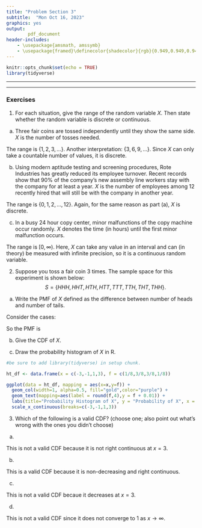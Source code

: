 ```yaml
---
title: "Problem Section 3"
subtitle:  "Mon Oct 16, 2023"
graphics: yes
output: 
        pdf_document
header-includes:
    - \usepackage{amsmath, amssymb}
    - \usepackage{framed}\definecolor{shadecolor}{rgb}{0.949,0.949,0.949}
---
```


```r
knitr::opts_chunk$set(echo = TRUE)
library(tidyverse)
```

* * * 
\begin{shaded}

\textbf{Learning Outcomes}

The problems are designed to build conceptual understanding and problem-solving skills. The emphasis is on learning to find, evaluate and build confidence.
The specific tasks include: 

   - Identifying the range of discrete and continuous random variables
   
   - Deriving the PMF and CDF of a discrete random variable
   
   - Recognizing properties of CDFs
   
   - Back up and support work with relevant explanations

\end{shaded}


* * *

### Exercises 


1. For each situation, give the range of the random variable $X$. Then state whether the random variable is discrete or continuous.

a. Three fair coins are tossed independently until they show the same side. $X$ is the number of tosses needed.

The range is $\{1, 2, 3, \dots\}$. Another interpretation: $\{3, 6, 9, \dots \}$. Since $X$ can only take a countable number of values, it is discrete.

b. Using modern aptitude testing and screening procedures, Rote Industries has greatly reduced its employee turnover. Recent records show that 90% of the company’s new assembly line workers stay with the company for at least a year. $X$ is the number of employees among 12 recently hired that will still be with the company in another year.

The range is $\{0, 1, 2, \dots, 12 \}$. Again, for the same reason as part (a), $X$ is discrete.
		
c. In a busy 24 hour copy center, minor malfunctions of the copy machine occur randomly. $X$ denotes the time (in hours) until the first minor malfunction occurs.

The range is $[0, \infty)$. Here, $X$ can take any value in an interval and can (in theory) be measured with infinite precision, so it is a continuous random variable. 
	 
2. Suppose you toss a fair coin 3 times. The sample space for this experiment is shown below:
$$S = \{ HHH, HHT, HTH, HTT, TTT,TTH, THT, THH \}.$$

a. Write the PMF of $X$ defined as the difference between number of heads and number of tails.

Consider the cases:

\begin{enumerate}
\item 0 head, 3 tails (heads - tails = -3)
\item 1 head, 2 tails  (heads - tails = -1)
\item 2 head, 1 tails (heads - tails = 1)
\item 3 heads, 0 tails (heads - tails = 3)
\end{enumerate}

So the PMF is

\begin{tabular}{|c|c|c|c|c|} \hline
$x$ & -3 & -1 & 1 & 3 \\ \hline
$f(x)$ &  1/8 & 3/8 & 3/8 & 1/8 \\ \hline
\end{tabular}


b. Give the CDF of $X$.

\begin{align*}
F(x) &= P(X \leq x) \\
&= \left \{
\begin{array}{cc}
0 & \text{ if } x < -3 \\ 
\frac{1}{8} & \text{ if } -3 \leq x < -1 \\ 
\frac{4}{8} & \text{ if } -1 \leq x < 1 \\ 
\frac{7}{8} & \text{ if } 1 \leq x < 3 \\ 
1 & \text{ if } x \geq 3
\end{array} 
\right.
\end{align*}

c. Draw the probability histogram of $X$ in R.

```r
#be sure to add library(tidyverse) in setup chunk. 

ht_df <- data.frame(x = c(-3,-1,1,3), f = c(1/8,3/8,3/8,1/8))

ggplot(data = ht_df, mapping = aes(x=x,y=f)) +
  geom_col(width=1, alpha=0.5, fill="gold",color="purple") +
  geom_text(mapping=aes(label = round(f,4),y = f + 0.01)) +
  labs(title="Probability Histogram of X", y = "Probability of X", x = "X=x") +
  scale_x_continuous(breaks=c(-3,-1,1,3))

```


	  
3. Which of the following is a valid CDF? (choose one; also point out what's wrong with the ones you didn't choose)

a. 

\begin{align*} 
        F(x) &= \left\{ \begin{array}{cc} 
                 0 & x < 0\\
                 \frac{1}{4} & 0 \leq x \leq 3 \\
                 \frac{3}{4} & 3 <  x < 5 \\
                 1 & 5 \leq x \end{array} \right. \end{align*}


This is not a valid CDF because it is not right continuous at $x=3$. 

b.

\begin{align*} 
        F(x) &= \left\{ \begin{array}{cc} 
                 0 & x < 0\\
                 \frac{1}{4} & 0 \leq x < 3 \\
                 \frac{3}{4} & 3 \leq x < 5 \\
                 1 & 5 \leq x \end{array} \right. \end{align*}


This is a valid CDF because it is non-decreasing and right continuous. 

c. 

\begin{align*} 
      F(x) &= \left\{ \begin{array}{cc} 
                 0 & x < 0\\
                 \frac{3}{4} & 0 \leq x < 3 \\
                 \frac{1}{4} & 3 \leq x < 5 \\
                 1 & 5 \leq x \end{array} \right. \end{align*}


This is not a valid CDF becaue it decreases at $x=3$.

d.

\begin{align*} 
       F(x) &= \left\{ \begin{array}{cc} 
                 0 & x < 0\\
                 \frac{1}{4} & 0 \leq x < 3 \\
                 \frac{3}{4} & 3 \leq x < 5 \\
                 \frac{7}{8} & 5 \leq x \end{array}   
                 \right.                      
\end{align*}  



This is not a valid CDF since it does not converge to 1  as $x \rightarrow \infty$.
